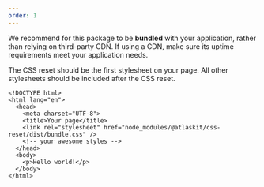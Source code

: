```yaml
---
order: 1
---
```


<SectionMessage title="Usage in production environments" appearance="warning">
  <p>
    We recommend for this package to be <b>bundled</b> with your application,
    rather than relying on third-party CDN. If using a CDN, make sure its
    uptime requirements meet your application needs.
  </p>
</SectionMessage>

The CSS reset should be the first stylesheet on your page. All other stylesheets should be included after the CSS reset.

```
<!DOCTYPE html>
<html lang="en">
  <head>
    <meta charset="UTF-8">
    <title>Your page</title>
    <link rel="stylesheet" href="node_modules/@atlaskit/css-reset/dist/bundle.css" />
    <!-- your awesome styles -->
  </head>
  <body>
    <p>Hello world!</p>
  </body>
</html>
```